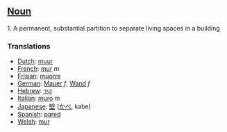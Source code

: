 ==[[Noun]]==

1.  A permanent, substantial partition to separate living spaces in a building

===Translations===

*[[Dutch]]: [[muur]]
*[[French]]: [[mur]] ''m''
*[[Frisian]]: [[muorre]]
*[[German]]: [[Mauer]] ''f'', [[Wand]] ''f''
*[[Hebrew]]: [[קיר]]
*[[Italian]]: [[muro]] ''m''
*[[Japanese]]: [[壁]] ([[かべ]], kabe)
*[[Spanish]]: [[pared]]
*[[Welsh]]: [[mur]]